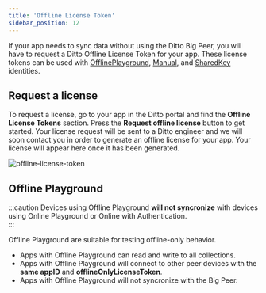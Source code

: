```yaml
---
title: 'Offline License Token'
sidebar_position: 12
---
```



If your app needs to sync data without using the Ditto Big Peer, you will have to
request a Ditto Offline License Token for your app. These license tokens can
be used with [OfflinePlayground](/concepts/offline-license#offline-playground), [Manual](/how-it-works/certificate-security), and [SharedKey](/security/shared-key) identities.

## Request a license 

To request a license, go to your app in the Ditto portal and find the
__Offline License Tokens__ section. Press the **Request offline license** button
to get started. Your license request will be sent to a Ditto engineer and we
will soon contact you in order to generate an offline license for your app. Your
license will appear here once it has been generated.

![offline-license-token](offline-playground.png)

## Offline Playground

:::caution
Devices using Offline Playground **will not syncronize** with devices using Online
Playground or Online with Authentication.  
:::

Offline Playground are suitable for testing offline-only behavior.

* Apps with Offline Playground can read and write to all collections.
* Apps with Offline Playground will connect to other peer devices with the __same appID__ and __offlineOnlyLicenseToken__.
* Apps with Offline Playground will not syncronize with the Big Peer.

<SnippetGroup name="offline-playground" />


